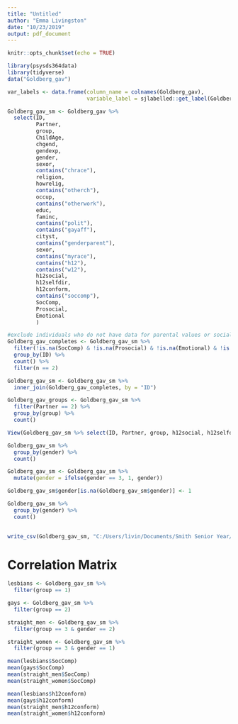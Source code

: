 ```yaml
---
title: "Untitled"
author: "Emma Livingston"
date: "10/23/2019"
output: pdf_document
---
```


```r
knitr::opts_chunk$set(echo = TRUE)
```

```r
library(psysds364data)
library(tidyverse)
data("Goldberg_gav")
```

```r
var_labels <- data.frame(column_name = colnames(Goldberg_gav),
                         variable_label = sjlabelled::get_label(Goldberg_gav))

Goldberg_gav_sm <- Goldberg_gav %>%
  select(ID,
         Partner,
         group,
         ChildAge,
         chgend,
         gendexp,
         gender,
         sexor,
         contains("chrace"),
         religion,
         howrelig,
         contains("otherch"),
         occup,
         contains("otherwork"),
         educ,
         faminc,
         contains("polit"),
         contains("gayaff"),
         cityst,
         contains("genderparent"),
         sexor,
         contains("myrace"),
         contains("h12"),
         contains("w12"),
         h12social,
         h12selfdir,
         h12conform,
         contains("soccomp"),
         SocComp,
         Prosocial,
         Emotional
         )

```

```r
#exclude individuals who do not have data for parental values or social competence
Goldberg_gav_completes <- Goldberg_gav_sm %>%
  filter(!is.na(SocComp) & !is.na(Prosocial) & !is.na(Emotional) & !is.na(h12social) & !is.na(h12selfdir) & !is.na(h12conform)) %>%
  group_by(ID) %>%
  count() %>%
  filter(n == 2)

Goldberg_gav_sm <- Goldberg_gav_sm %>%
  inner_join(Goldberg_gav_completes, by = "ID")

Goldberg_gav_groups <- Goldberg_gav_sm %>%
  filter(Partner == 2) %>%
  group_by(group) %>%
  count()
```

```r
View(Goldberg_gav_sm %>% select(ID, Partner, group, h12social, h12selfdir, h12conform, SocComp, Prosocial, Emotional))
```

```r
Goldberg_gav_sm %>%
  group_by(gender) %>%
  count()

Goldberg_gav_sm <- Goldberg_gav_sm %>%
  mutate(gender = ifelse(gender == 3, 1, gender))

Goldberg_gav_sm$gender[is.na(Goldberg_gav_sm$gender)] <- 1

Goldberg_gav_sm %>%
  group_by(gender) %>%
  count()
  
```

```r
write_csv(Goldberg_gav_sm, "C:/Users/livin/Documents/Smith Senior Year/Intergroup Relationships/Research Project/Goldberg_gav_sm.csv")
```


# Correlation Matrix

```r
lesbians <- Goldberg_gav_sm %>%
  filter(group == 1)

gays <- Goldberg_gav_sm %>%
  filter(group == 2)

straight_men <- Goldberg_gav_sm %>%
  filter(group == 3 & gender == 2)

straight_women <- Goldberg_gav_sm %>%
  filter(group == 3 & gender == 1)
```

```r

mean(lesbians$SocComp)
mean(gays$SocComp)
mean(straight_men$SocComp)
mean(straight_women$SocComp)

mean(lesbians$h12conform)
mean(gays$h12conform)
mean(straight_men$h12conform)
mean(straight_women$h12conform)

```

